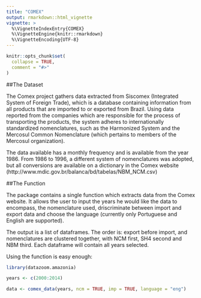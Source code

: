 ```yaml
---
title: "COMEX"
output: rmarkdown::html_vignette
vignette: >
  %\VignetteIndexEntry{COMEX}
  %\VignetteEngine{knitr::rmarkdown}
  %\VignetteEncoding{UTF-8}
---
```


```r
knitr::opts_chunk$set(
  collapse = TRUE,
  comment = "#>"
)
```

##The Dataset

The Comex project gathers data extracted from Siscomex (Integrated System of Foreign Trade), which is a database containing information from all products that are imported to or exported from Brazil. Using data reported from the companies which are responsible for the process of transporting the products, the system adheres to internationally standardized nomenclatures, such as the Harmonized System and the Mercosul Common Nomenclature (which pertains to members of the Mercosul organization). 

The data available has a monthly frequency and is available from the year 1986. From 1986 to 1996, a different system of nomenclatures was adopted, but all conversions are available on a dictionary in the Comex website (http://www.mdic.gov.br/balanca/bd/tabelas/NBM_NCM.csv)

##The Function

The package contains a single function \code{comex_data} which extracts data from the Comex website. It allows the user to input the years he would like the data to encompass, the nomenclature used, driscriminate between import and export data and choose the language (currently only Portuguese and English are supported). 

The output is a list of dataframes. The order is: export before import, and nomenclatures are clustered together, with NCM first, SH4 second and NBM third. Each dataframe will contain all years selected. 

Using the function is easy enough:

```r
library(datazoom.amazonia)

years <- c(2000:2014)

data <- comex_data(years, ncm = TRUE, imp = TRUE, language = "eng")

```
